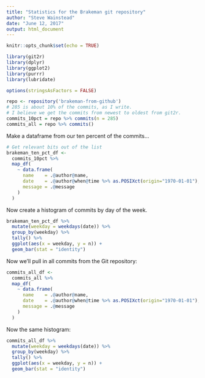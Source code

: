 ```yaml
---
title: "Statistics for the Brakeman git repository"
author: "Steve Wainstead"
date: "June 12, 2017"
output: html_document
---
```


```r
knitr::opts_chunk$set(echo = TRUE)

library(git2r)
library(dplyr)
library(ggplot2)
library(purrr)
library(lubridate)

options(stringsAsFactors = FALSE)

```

```r
repo <- repository('brakeman-from-github')
# 285 is about 10% of the commits, as I write.
# I believe we get the commits from newest to oldest from git2r.
commits_10pct = repo %>% commits(n = 285)
commits_all = repo %>% commits()
```

Make a dataframe from our ten percent of the commits...

```r
# Get relevant bits out of the list
brakeman_ten_pct_df <-
  commits_10pct %>%
  map_df(
    ~ data.frame(
      name    = .@author@name,
      date    = .@author@when@time %>% as.POSIXct(origin="1970-01-01"),
      message = .@message
    )
  )

```

Now create a histogram of commits by day of the week.

```r
brakeman_ten_pct_df %>%
  mutate(weekday = weekdays(date)) %>%
  group_by(weekday) %>%
  tally() %>%
  ggplot(aes(x = weekday, y = n)) +
  geom_bar(stat = "identity")
```

Now we'll pull in all commits from the Git repository:

```r
commits_all_df <-
  commits_all %>%
  map_df(
    ~ data.frame(
      name    = .@author@name,
      date    = .@author@when@time %>% as.POSIXct(origin="1970-01-01"),
      message = .@message
    )
  )

```

Now the same histogram:

```r
commits_all_df %>%
  mutate(weekday = weekdays(date)) %>%
  group_by(weekday) %>%
  tally() %>%
  ggplot(aes(x = weekday, y = n)) +
  geom_bar(stat = "identity")
```


